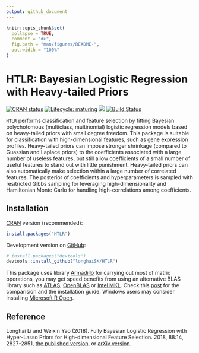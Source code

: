 ```yaml
---
output: github_document
---
```


<!-- README.md is generated from README.Rmd. Please edit that file -->

```r
knitr::opts_chunk$set(
  collapse = TRUE,
  comment = "#>",
  fig.path = "man/figures/README-",
  out.width = "100%"
)
```
# HTLR: Bayesian Logistic Regression with Heavy-tailed Priors

<!-- badges: start -->
[![CRAN status](https://www.r-pkg.org/badges/version/HTLR)](https://CRAN.R-project.org/package=HTLR)
[![Lifecycle: maturing](https://img.shields.io/badge/lifecycle-maturing-blue.svg)](https://www.tidyverse.org/lifecycle/#maturing)
[![](https://cranlogs.r-pkg.org/badges/HTLR)](https://cran.r-project.org/package=HTLR)
[![Build Status](https://travis-ci.org/longhaiSK/HTLR.svg?branch=master)](https://travis-ci.org/longhaiSK/HTLR)
<!-- badges: end -->

`HTLR` performs classification and feature selection by fitting Bayesian polychotomous (multiclass, multinomial) logistic regression models based on heavy-tailed priors with small degree freedom. This package is suitable for classification with high-dimensional features, such as gene expression profiles. Heavy-tailed priors can impose stronger shrinkage (compared to Guassian and Laplace priors) to the coefficients associated with a large number of useless features, but still allow coefficients of a small number of useful features to stand out with little punishment. Heavy-tailed priors can also automatically make selection within a large number of correlated features. The posterior of coefficients and hyperparameters is sampled with resitricted Gibbs sampling for leveraging high-dimensionality and Hamiltonian Monte Carlo for handling high-correlations among coefficients. 

## Installation

[CRAN](https://CRAN.R-project.org) version (recommended):

``` r
install.packages("HTLR")
```

Development version on [GitHub](https://github.com/):

``` r
# install.packages("devtools")
devtools::install_github("longhaiSK/HTLR")

```

This package uses library [Armadillo](http://arma.sourceforge.net/) for carrying out most of matrix operations, you may get speed benefits from using an alternative BLAS library such as [ATLAS](http://math-atlas.sourceforge.net/), [OpenBLAS](http://www.openblas.net/) or [Intel MKL](https://software.intel.com/en-us/mkl). Check this [post](http://brettklamer.com/diversions/statistical/faster-blas-in-r/) for the comparision and the installation guide. Windows users may consider installing [Microsoft R Open](https://mran.microsoft.com/open).

## Reference

Longhai Li and Weixin Yao (2018). Fully Bayesian Logistic Regression with Hyper-Lasso Priors for High-dimensional Feature Selection. \emph{Journal of Statistical Computation and Simulation} 2018, 88:14, 2827-2851, [the published version](https://www.tandfonline.com/doi/full/10.1080/00949655.2018.1490418), or [arXiv version](https://arxiv.org/pdf/1405.3319.pdf).
